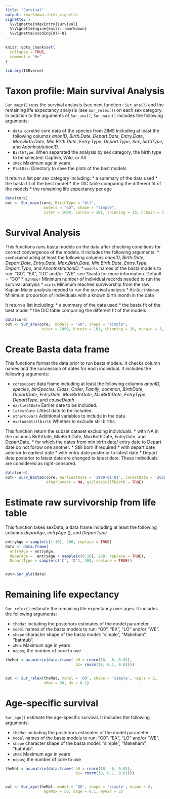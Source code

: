 ```yaml
---
title: "Survival"
output: rmarkdown::html_vignette
vignette: >
  %\VignetteIndexEntry{survival}
  %\VignetteEngine{knitr::rmarkdown}
  %\VignetteEncoding{UTF-8}
---
```


```r
knitr::opts_chunk$set(
  collapse = TRUE,
  comment = "#>"
)
```

```r
library(ISRverse)
```

<!-- WARNING - This vignette is generated by {fusen} from dev/flat_survival.Rmd: do not edit by hand -->

# Taxon profile: Main survival Analysis

`Sur_main()` runs the survival analysis (see next function : `Sur_ana()`) and the remaining life expectancy analysis (see `Sur_relex()`) on each sex category. In addition to the arguments of `Sur_ana()`, `Sur_main()` includes the following arguments:

* `data.core`the core data of the species from ZIMS including at least the following columns *anonID*, *Birth.Date*, *Depart.Date*, *Entry.Date*, *Max.Birth.Date*, *Min.Birth.Date*, *Entry.Type*, *Depart.Type*, *Sex*, *birthType*, and *AnonInstitutionID*.
* `BirthType`: When separated the analysis by sex category, the birth type to be selected: Captive, Wild, or All
* `xMax` Maximum age in years
* `PlotDir`: Directory to save the plots of the best models

It return a list per sex category including:
* a summary of the data used
* the basta fit of the best model
* the DIC table comparing the different fit of the models
* the remaining life expectancy per age


```r
data(core)
out <- Sur_main(core, BirthType = "All",
                 models = "GO", shape = "simple",
                 niter = 1000, burnin = 101, thinning = 10, nchain = 3, ncpus = 3)
```

# Survival Analysis

This functions runs basta models on the data after checking conditions for correct convergence of the models. It includes the following arguments:
* `sexData`including at least the following columns *anonID*, *Birth.Date*, *Depart.Date*, *Entry.Date*, *Max.Birth.Date*, *Min.Birth.Date*, *Entry.Type*, *Depart.Type*, and *AnonInstitutionID*.
* `models` names of the basta models to run: "G0", "EX", "LO" and/or "WE". see ?basta for more information. Default = "GO"
* ` minNsur` Minimum number of individual records needed to run the survival analysis
* `minlx` Minimum reached survivorship from the raw Kaplan Meier analysis needed to run the survival analysis
* `MinBirthKnown` Minimum proportion of individuals with a known birth month in the data

It return a list including:
* a summary of the data used
* the basta fit of the best model
* the DIC table comparing the different fit of the models


```r
data(core)
out <- Sur_ana(core,  models = "GO", shape = "simple",
                niter = 1000, burnin = 101, thinning = 10, nchain = 3, ncpus = 3)
```

# Create Basta data frame

This functions format the data prior to run basta models. It checks column names and the succession of dates for each individual. It includes the following arguments:

* `coresubset` data frame including at least the following columns *anonID*, *species*, *binSpecies*, *Class*, *Order*, *Family*, *common*, *BirthDate*, *DepartDate*, *EntryDate*, *MaxBirthDate*, *MinBirthDate*, *EntryType*, *DepartType*, and *causeDeath*
* `earliestDate` Earlier date to be included.
* `latestDate` LAtest date to be included.
* `otherCovars` Additional variables to include in the data
* `excludeStillbirth` Whether to exclude still births.

This function return the subset dataset excluding individuals:
* with NA in the columns BirthDate, MinBirthDate, MaxBirthDate, EntryDate, and DepartDate.
* for which the dates from min birth date/ entry date to Depart date do not follow one another.
* Still born if required
* with depart date anterior to earliest date
* with entry date posterior to latest date
* Depart date posterior to latest date are changed to latest date. These individuals are considered as right-censored.




```r
data(core)
out<- surv_Bastab(core, earliestDate = '1990-01-01', latestDate = '2020-12-31', 
                  otherCovars = NA, excludeStillbirth = TRUE)


```

# Estimate raw survivorship from life table

This function takes sexData, a data frame including at least the following columns *deparAge*, *entryAge* (\code{date}), and *DepartType*


```r
entryAge = sample(c(1:10), 200, replace = TRUE)
data <- data.frame(
  entryAge = entryAge,
  deparAge =  entryAge + sample(c(0:10), 200, replace = TRUE),
  DepartType = sample(c('C', 'D'), 200, replace = TRUE))


out<-Sur_ple(data)
```

# Remaining life expectancy

`Sur_relex()` estimate the remaining life expectancy over ages. It includes the following arguments: 

* `theMat` including the posteriors estimates of the model parameter
* `model` names of the basta models to run: "G0", "EX", "LO" and/or "WE".
* `shape` character shape of the basta model: "simple", "Makeham", "bathtub". 
* `xMax` Maximum age in years
* `ncpus`; the number of core to use


```r
theMat = as.matrix(data.frame( b0 = rnorm(10, -6, 0.01),
                               b1= rnorm(10, 0.1, 0.01)))


out <- Sur_relex(theMat, model = 'GO', shape = 'simple', ncpus = 2,
                 xMax = 50, dx = 0.1)
```


# Age-specific survival

`Sur_age()` estimate the age-specific survival. It includes the following arguments: 

* `theMat` including the posteriors estimates of the model parameter
* `model` names of the basta models to run: "G0", "EX", "LO" and/or "WE".
* `shape` character shape of the basta model: "simple", "Makeham", "bathtub". 
* `xMax` Maximum age in years
* `ncpus`; the number of core to use


```r
theMat = as.matrix(data.frame( b0 = rnorm(10, -6, 0.01),
                               b1= rnorm(10, 0.1, 0.01)))


out <- Sur_age(theMat, model = 'GO', shape = 'simple', ncpus = 2,
                 ageMax = 50, dage = 0.1, Nyear = 5)
```

